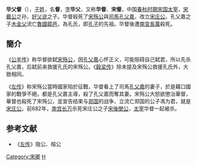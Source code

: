 {{模板:Infobox 先秦人物
|名称= 华父督
|图像=
|图说=
|姓=[[子姓|子]]
|氏=
|名=督
|字=华父
|别名=
|别字=
|谥号=
|时代=春秋
|国家=[[宋国|宋]] 
|身份=太宰
|出生=
|逝世=前682年
|在位=
|父=[[好父说|好父说]]
|母=
|正妻=
|妾=
|子女=[[华家|华家]]、[[华秀老|华秀老]]
|太子=
}}
'''华父督'''（{{bd|？||前682年||catIdx=H}}），[[子姓|子姓]]，名'''督'''，[[表字|字]]'''华父'''，又称'''华督'''、'''宋督'''，中国[[春秋时期|春秋时期]][[宋国|宋国]][[太宰|太宰]]，[[宋戴公|宋戴公]]之孙，[[好父说|好父说]]之子。华督殺死了[[宋殇公|宋殇公]]與[[司馬|司馬]][[孔父嘉|孔父嘉]]，改立[[宋庄公|宋庄公]]。孔父嘉之子[[木金父|木金父]]流亡[[魯國|魯國]][[鄒邑|鄒邑]]，為孔氏，即[[孔子|孔子]]的先祖。华督後遭[[南宮長萬|南宮長萬]]殺死。

==簡介==
《[[公羊传|公羊传]]》称华督欲弑[[宋殇公|宋殇公]]，因[[孔父嘉|孔父嘉]]心怀正义，可能阻碍自己弑君，所以先杀孔父嘉，后弑前来救援孔氏的宋殇公。《[[穀梁传|穀梁传]]》除未提及宋殇公救援孔氏外，大致相同。

《[[左传|左传]]》称宋殇公當時國家陷於征戰，华督看上了司馬[[孔父嘉|孔父嘉]]的妻子，於是藉口國家的戰爭不絕，都是孔父嘉主導，殺了孔父嘉而奪其妻。宋殇公大怒欲懲治華督，華督也殺死了宋殇公，並宣告结束与[[郑国|郑国]]的战争，立流亡郑国的公子馮为君，就是[[宋庄公|宋庄公]]。前682年，[[南宫长万|南宫长万]]杀死宋庄公之子[[宋後閔公|宋後閔公]]，[[太宰|太宰]]华督一起被杀。

==参考文献==
*《[[左传|左传]]》隐公、桓公

[[Category:宋卿|Category:宋卿]] 
[[Category:子姓|H]]